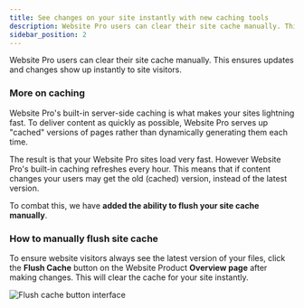 ```yaml
---
title: See changes on your site instantly with new caching tools
description: Website Pro users can clear their site cache manually. This ensures updates and changes show up instantly to site visitors.
sidebar_position: 2
---
```


Website Pro users can clear their site cache manually. This ensures updates and changes show up instantly to site visitors.

### **More on caching**

Website Pro's built-in server-side caching is what makes your sites lightning fast. To deliver content as quickly as possible, Website Pro serves up "cached" versions of pages rather than dynamically generating them each time. 

The result is that your Website Pro sites load very fast. However Website Pro's built-in caching refreshes every hour. This means that if content changes your users may get the old (cached) version, instead of the latest version.

To combat this, we have **added the ability to flush your site cache manually**. 

### **How to manually flush site cache**

To ensure website visitors always see the latest version of your files, click the **Flush Cache** button on the Website Product **Overview page** after making changes. This will clear the cache for your site instantly.

![Flush cache button interface](/img/website/cache-flush-button.jpg)